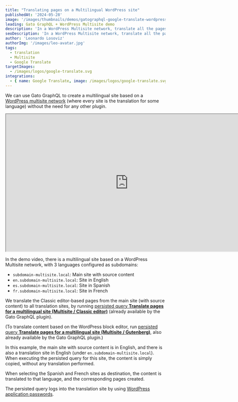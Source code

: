 ```yaml
---
title: "Translating pages on a Multilingual WordPress site"
publishedAt: '2024-05-28'
image: '/images/thumbnails/demos/gatographql-google-translate-wordpress.png'
leading: Gato GraphQL + WordPress Multisite demo
description: 'In a WordPress Multisite network, translate all the pages from the source site into each of the translation sites, for the corresponding language.'
seoDescription: 'In a WordPress Multisite network, translate all the pages from the source site into each of the translation sites, for the corresponding language, by connecting to the Google Translate API via Gato GraphQL.'
author: 'Leonardo Losoviz'
authorImg: '/images/leo-avatar.jpg'
tags:
  - translation
  - Multisite
  - Google Translate
targetImages:
  - /images/logos/google-translate.svg
integrations: 
  - { name: Google Translate, image: /images/logos/google-translate.svg, url: https://cloud.google.com/translate/ }
---
```


We can use Gato GraphQL to create a multilingual site based on a [WordPress multisite network](https://developer.wordpress.org/advanced-administration/multisite/create-network/) (where every site is the translation for some language) without the need for any other plugin.

<div className="aspect-video lg:-ml-32 lg:-mr-32">
  <iframe
    className="w-full h-full"
    src="https://www.youtube.com/embed/uPbGVDLB9Lg"
    title="Translating pages on a Multilingual WordPress site"
    width="768"
    height="432"
    allow="accelerometer; autoplay; clipboard-write; encrypted-media; gyroscope; picture-in-picture; web-share"
    allowFullScreen
  >
  </iframe>
</div>

In the demo video, there is a multilingual site based on a WordPress Multisite network, with 3 languages configured as subdomains:

- `subdomain-multisite.local`: Main site with source content
- `en.subdomain-multisite.local`: Site in English
- `es.subdomain-multisite.local`: Site in Spanish
- `fr.subdomain-multisite.local`: Site in French

We translate the Classic editor-based pages from the main site (with source content) to all translation sites, by running [persisted query **Translate pages for a multilingual site (Multisite / Classic editor)**](/library/translate-pages-for-multilingual-wordpress-site-classic-editor) (already available by the Gato GraphQL plugin).

(To translate content based on the WordPress block editor, run [persisted query **Translate pages for a multilingual site (Multisite / Gutenberg)**](/library/translate-pages-for-multilingual-wordpress-site-gutenberg), also already available by the Gato GraphQL plugin.)

In this example, the main site with source content is in English, and there is also a translation site in English (under `en.subdomain-multisite.local`). When executing the persisted query for this site, the content is simply copied, without any translation performed.

When selecting the Spanish and French sites as destination, the content is translated to that language, and the corresponding pages created.

The persisted query logs into the translation site by using [WordPress application passwords](https://make.wordpress.org/core/2020/11/05/application-passwords-integration-guide/).